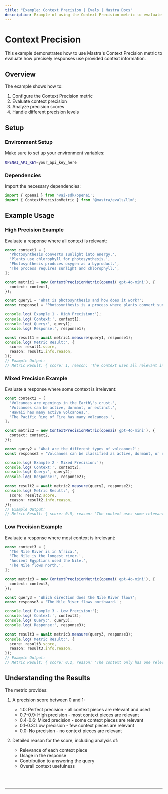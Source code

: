 ```yaml
---
title: "Example: Context Precision | Evals | Mastra Docs"
description: Example of using the Context Precision metric to evaluate how precisely context information is used.
---
```



# Context Precision

This example demonstrates how to use Mastra's Context Precision metric to evaluate how precisely responses use provided context information.

## Overview

The example shows how to:

1. Configure the Context Precision metric
2. Evaluate context precision
3. Analyze precision scores
4. Handle different precision levels

## Setup

### Environment Setup

Make sure to set up your environment variables:

```bash filename=".env"
OPENAI_API_KEY=your_api_key_here
```

### Dependencies

Import the necessary dependencies:

```typescript copy showLineNumbers filename="src/index.ts"
import { openai } from '@ai-sdk/openai';
import { ContextPrecisionMetric } from '@mastra/evals/llm';
```

## Example Usage

### High Precision Example

Evaluate a response where all context is relevant:

```typescript copy showLineNumbers{5} filename="src/index.ts"
const context1 = [
  'Photosynthesis converts sunlight into energy.',
  'Plants use chlorophyll for photosynthesis.',
  'Photosynthesis produces oxygen as a byproduct.',
  'The process requires sunlight and chlorophyll.',
];

const metric1 = new ContextPrecisionMetric(openai('gpt-4o-mini'), {
  context: context1,
});

const query1 = 'What is photosynthesis and how does it work?';
const response1 = 'Photosynthesis is a process where plants convert sunlight into energy using chlorophyll, producing oxygen as a byproduct.';

console.log('Example 1 - High Precision:');
console.log('Context:', context1);
console.log('Query:', query1);
console.log('Response:', response1);

const result1 = await metric1.measure(query1, response1);
console.log('Metric Result:', {
  score: result1.score,
  reason: result1.info.reason,
});
// Example Output:
// Metric Result: { score: 1, reason: 'The context uses all relevant information and does not include any irrelevant information.' }
```

### Mixed Precision Example

Evaluate a response where some context is irrelevant:

```typescript copy showLineNumbers{32} filename="src/index.ts"
const context2 = [
  'Volcanoes are openings in the Earth\'s crust.',
  'Volcanoes can be active, dormant, or extinct.',
  'Hawaii has many active volcanoes.',
  'The Pacific Ring of Fire has many volcanoes.',
];

const metric2 = new ContextPrecisionMetric(openai('gpt-4o-mini'), {
  context: context2,
});

const query2 = 'What are the different types of volcanoes?';
const response2 = 'Volcanoes can be classified as active, dormant, or extinct based on their activity status.';

console.log('Example 2 - Mixed Precision:');
console.log('Context:', context2);
console.log('Query:', query2);
console.log('Response:', response2);

const result2 = await metric2.measure(query2, response2);
console.log('Metric Result:', {
  score: result2.score,
  reason: result2.info.reason,
});
// Example Output:
// Metric Result: { score: 0.5, reason: 'The context uses some relevant information and includes some irrelevant information.' }
```

### Low Precision Example

Evaluate a response where most context is irrelevant:

```typescript copy showLineNumbers{58} filename="src/index.ts"
const context3 = [
  'The Nile River is in Africa.',
  'The Nile is the longest river.',
  'Ancient Egyptians used the Nile.',
  'The Nile flows north.',
];

const metric3 = new ContextPrecisionMetric(openai('gpt-4o-mini'), {
  context: context3,
});

const query3 = 'Which direction does the Nile River flow?';
const response3 = 'The Nile River flows northward.';

console.log('Example 3 - Low Precision:');
console.log('Context:', context3);
console.log('Query:', query3);
console.log('Response:', response3);

const result3 = await metric3.measure(query3, response3);
console.log('Metric Result:', {
  score: result3.score,
  reason: result3.info.reason,
});
// Example Output:
// Metric Result: { score: 0.2, reason: 'The context only has one relevant piece, which is at the end.' }
```

## Understanding the Results

The metric provides:

1. A precision score between 0 and 1:
   - 1.0: Perfect precision - all context pieces are relevant and used
   - 0.7-0.9: High precision - most context pieces are relevant
   - 0.4-0.6: Mixed precision - some context pieces are relevant
   - 0.1-0.3: Low precision - few context pieces are relevant
   - 0.0: No precision - no context pieces are relevant

2. Detailed reason for the score, including analysis of:
   - Relevance of each context piece
   - Usage in the response
   - Contribution to answering the query
   - Overall context usefulness

<br />
<br />
<hr className="dark:border-[#404040] border-gray-300" />
<br />
<br />
<GithubLink
  link={
    "https://github.com/mastra-ai/mastra/blob/main/examples/basics/evals/context-precision"
  }
/>
